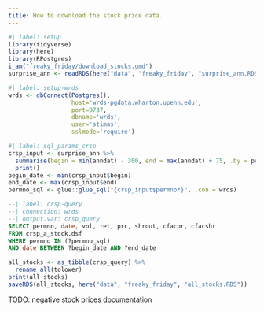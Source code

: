 ```yaml
---
title: How to download the stock price data.
---
```


```r
#| label: setup
library(tidyverse)
library(here)
library(RPostgres)
i_am("freaky_friday/download_stocks.qmd")
surprise_ann <- readRDS(here("data", "freaky_friday", "surprise_ann.RDS"))
```

```r
#| label: setup-wrds
wrds <- dbConnect(Postgres(),
                  host='wrds-pgdata.wharton.upenn.edu',
                  port=9737,
                  dbname='wrds',
                  user='stimas',
                  sslmode='require')
```

```r
#| label: sql_params_crsp
crsp_input <- surprise_ann %>%
  summarise(begin = min(anndat) - 300, end = max(anndat) + 75, .by = permno) %>%
  print()
begin_date <- min(crsp_input$begin)
end_date <- max(crsp_input$end)
permno_sql <- glue::glue_sql("{crsp_input$permno*}", .con = wrds)
```

```sql
--| label: crsp-query
--| connection: wrds
--| output.var: crsp_query
SELECT permno, date, vol, ret, prc, shrout, cfacpr, cfacshr
FROM crsp_a_stock.dsf
WHERE permno IN (?permno_sql)
AND date BETWEEN ?begin_date AND ?end_date
```

```r
all_stocks <- as_tibble(crsp_query) %>%
  rename_all(tolower)
print(all_stocks)
saveRDS(all_stocks, here("data", "freaky_friday", "all_stocks.RDS"))
```

TODO: negative stock prices documentation
